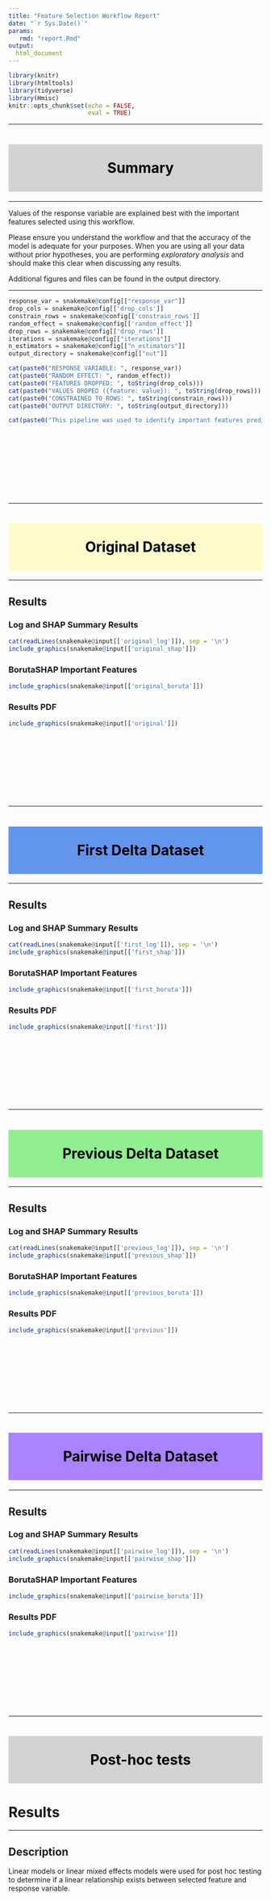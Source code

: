 ```yaml
---
title: "Feature Selection Workflow Report"
date: "`r Sys.Date()`"
params:
   rmd: "report.Rmd"
output:
  html_document
---
```


```r
library(knitr)
library(htmltools)
library(tidyverse)
library(Hmisc)
knitr::opts_chunk$set(echo = FALSE,
                      eval = TRUE)
```
***

#

<h1 style="background-color:lightgray; color: black; text-align: center; padding-top:30px; padding-bottom: 30px; padding-left: 20px;">Summary</h1>

***

Values of the response variable are explained best with the important features selected using this workflow.\

Please ensure you understand the workflow and that the accuracy of the model is adequate for your purposes.
When you are using all your data without prior
hypotheses, you are performing *exploratory analysis* and should make this clear
when discussing any results.\

Additional figures and files can be found in the output directory.

***

```r
response_var = snakemake@config[["response_var"]]
drop_cols = snakemake@config[['drop_cols']]
constrain_rows = snakemake@config[['constrain_rows']]
random_effect = snakemake@config[['random_effect']]
drop_rows = snakemake@config[['drop_rows']]
iterations = snakemake@config[["iterations"]]
n_estimators = snakemake@config[["n_estimators"]]
output_directory = snakemake@config[["out"]]

cat(paste0("RESPONSE VARIABLE: ", response_var))
cat(paste0("RANDOM EFFECT: ", random_effect))
cat(paste0("FEATURES DROPPED: ", toString(drop_cols)))
cat(paste0("VALUES DROPED ({feature: value}): ", toString(drop_rows)))
cat(paste0("CONSTRAINED TO ROWS: ", toString(constrain_rows)))
cat(paste0("OUTPUT DIRECTORY: ", toString(output_directory)))

cat(paste0("This pipeline was used to identify important features predictive of ", response_var, " values.\nA random effect of ", random_effect, " was used to adjust for non-independence. There were ", n_estimators, " trees per Random Forest model. Mixed-effects software MERF was used with ", iterations, " iterations. (Include log file here)"))


```

<br>
<br>
<br>
<br>
<br>
</br>

#

***

<h1 style="background-color:#FFFACD; color: black; text-align: center; padding-top:30px; padding-bottom: 30px; padding-left: 20px;">Original Dataset</h1>

***

## Results {.tabset}

### Log and SHAP Summary Results

```r
cat(readLines(snakemake@input[['original_log']]), sep = '\n')
include_graphics(snakemake@input[['original_shap']])
```

### BorutaSHAP Important Features

```r
include_graphics(snakemake@input[['original_boruta']])
```

### Results PDF

```r
include_graphics(snakemake@input[['original']])
```
<br>
<br>
<br>
<br>
<br>
</br>

#
***

<h1 style="background-color:cornflowerblue; color: black; text-align: center; padding-top:30px; padding-bottom: 30px; padding-left: 20px;">First Delta Dataset</h1>

***

## Results {.tabset}

### Log and SHAP Summary Results

```r
cat(readLines(snakemake@input[['first_log']]), sep = '\n')
include_graphics(snakemake@input[['first_shap']])
```

### BorutaSHAP Important Features

```r
include_graphics(snakemake@input[['first_boruta']])
```

### Results PDF

```r
include_graphics(snakemake@input[['first']])
```
<br>
<br>
<br>
<br>
<br>
</br>

#

***

<h1 style="background-color:lightgreen; color: black; text-align: center; padding-top:30px; padding-bottom: 30px; padding-left: 20px;">Previous Delta Dataset</h1>

***

## Results {.tabset}

### Log and SHAP Summary Results

```r
cat(readLines(snakemake@input[['previous_log']]), sep = '\n')
include_graphics(snakemake@input[['previous_shap']])
```

### BorutaSHAP Important Features

```r
include_graphics(snakemake@input[['previous_boruta']])
```

### Results PDF

```r
include_graphics(snakemake@input[['previous']])
```
<br>
<br>
<br>
<br>
<br>
</br>

#

***

<h1 style="background-color:#AB82FF; color: black; text-align: center; padding-top:30px; padding-bottom: 30px; padding-left: 20px;">Pairwise Delta Dataset</h1>
***


## Results {.tabset}

### Log and SHAP Summary Results

```r
cat(readLines(snakemake@input[['pairwise_log']]), sep = '\n')
include_graphics(snakemake@input[['pairwise_shap']])
```

### BorutaSHAP Important Features

```r
include_graphics(snakemake@input[['pairwise_boruta']])
```

### Results PDF

```r
include_graphics(snakemake@input[['pairwise']])
```
<br>
<br>
<br>
<br>
<br>
</br>

#

***

#

<h1 style="background-color:lightgray; color: black; text-align: center; padding-top:30px; padding-bottom: 30px; padding-left: 20px;">Post-hoc tests</h1>

# Results {.tabset}

***

## Description

Linear models or linear mixed effects models were used for post hoc testing to determine if a linear relationship exists between selected feature and response variable.
<br>
<br>
<br>
<br>
<br>
<br>
<br>
<br>
<br>
<br>
<br>
<br>

## Results

```r
htmltools::includeHTML(snakemake@input[['post_hoc']])
```

## Graphs

```r
include_graphics(snakemake@input[['post_hoc_viz']])
```


***

See the [Github repository](https://github.com/JTFouquier/snakemake-MERF "Still a work in progress!! :) ") for more information.

***

```r
# read in a table example
# df = read.csv(snakemake@input[['table_boruta']], sep = "\t")
# knitr::kable(df$important.features, format = "html")
```

<a download="report.Rmd" href="`r base64enc::dataURI(file = params$rmd, mime='text/rmd', encoding='base64')`">Click here for R Markdown source file</a>

